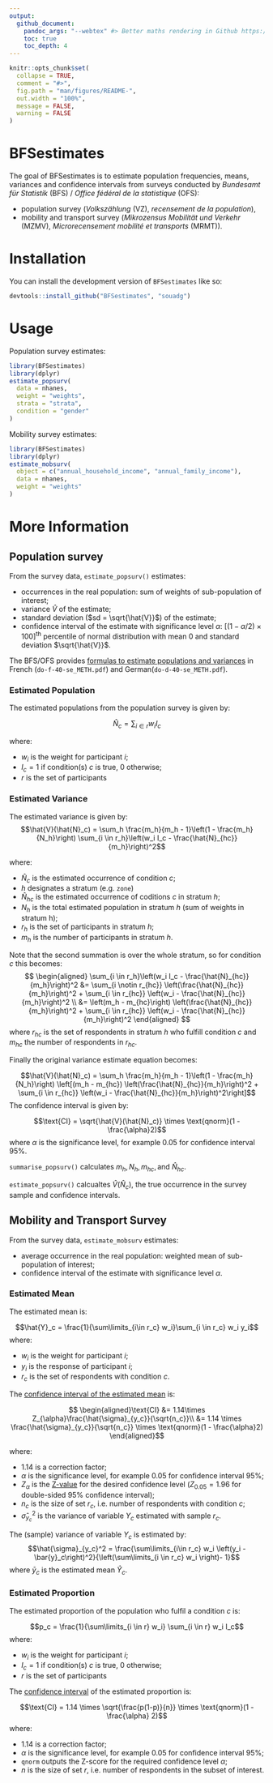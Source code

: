 ```yaml
---
output: 
  github_document:
    pandoc_args: "--webtex" #> Better maths rendering in Github https://github.com/rstudio/rmarkdown/issues/1886
    toc: true
    toc_depth: 4
---
```


<!-- README.md is generated from README.Rmd. Please edit that file -->

```r
knitr::opts_chunk$set(
  collapse = TRUE,
  comment = "#>",
  fig.path = "man/figures/README-",
  out.width = "100%",
  message = FALSE,
  warning = FALSE
)
```

# BFSestimates

The goal of BFSestimates is to estimate population frequencies, means, variances and confidence intervals from surveys conducted by *Bundesamt für Statistik* (BFS) / *Office fédéral de la statistique* (OFS):

- population survey (*Volkszählung* (VZ), *recensement de la population*),
- mobility and transport survey (*Mikrozensus Mobilität und Verkehr* (MZMV), *Microrecensement mobilité et transports* (MRMT)).

# Installation

You can install the development version of `BFSestimates` like so:

```r
devtools::install_github("BFSestimates", "souadg")
```

# Usage

Population survey estimates:
```r
library(BFSestimates)
library(dplyr)
estimate_popsurv(
  data = nhanes,
  weight = "weights",
  strata = "strata",
  condition = "gender"
)
```

Mobility survey estimates:
```r
library(BFSestimates)
library(dplyr)
estimate_mobsurv(
  object = c("annual_household_income", "annual_family_income"),
  data = nhanes,
  weight = "weights"
)
```


# More Information

## Population survey


From the survey data, `estimate_popsurv()` estimates:

- occurrences in the real population: sum of weights of sub-population of interest;
- variance $\hat V$ of the estimate; 
- standard deviation ($sd = \sqrt{\hat{V}}$) of the estimate;
- confidence interval of the estimate with significance level $\alpha$: $\left[(1 - \alpha/2)\times 100\right]^{\text{th}}$ percentile of normal distribution with mean $0$ and standard deviation $\sqrt{\hat{V}}$.

The BFS/OFS provides [formulas to estimate populations and variances](https://portal.collab.admin.ch/sites/317-SE-CUG) in French (`do-f-40-se_METH.pdf`) and German(`do-d-40-se_METH.pdf`).

### Estimated Population

The estimated populations from the population survey is given by:

$$\hat{N}_c = \sum_{i \in r} w_i I_c$$

where:

- $w_i$ is the weight for participant $i$;
- $I_c = 1$ if condition(s) $c$ is true, 0 otherwise;
- $r$ is the set of participants

### Estimated Variance

The estimated variance is given by:
$$\hat{V}(\hat{N}_c) = \sum_h \frac{m_h}{m_h - 1}\left(1 - \frac{m_h}{N_h}\right) \sum_{i \in r_h}\left(w_i I_c - \frac{\hat{N}_{hc}}{m_h}\right)^2$$

where:

- $\hat{N}_c$ is the estimated occurrence of condition $c$;
- $h$ designates a stratum (e.g. `zone`)
- $\hat{N}_{hc}$ is the estimated occurrence of coditions $c$ in stratum $h$;
- $N_h$ is the total estimated population in stratum $h$ (sum of weights in stratum h);
- $r_h$ is the set of participants in stratum $h$;
- $m_h$ is the number of participants in stratum $h$.

Note that the second summation is over the whole stratum, so for condition $c$ this becomes:
$$
\begin{aligned}
\sum_{i \in r_h}\left(w_i I_c - \frac{\hat{N}_{hc}}{m_h}\right)^2 &=
\sum_{i \notin r_{hc}} \left(\frac{\hat{N}_{hc}}{m_h}\right)^2 + \sum_{i \in r_{hc}} \left(w_i - \frac{\hat{N}_{hc}}{m_h}\right)^2 \\
&= \left(m_h - m_{hc}\right) \left(\frac{\hat{N}_{hc}}{m_h}\right)^2  + \sum_{i \in r_{hc}} \left(w_i - \frac{\hat{N}_{hc}}{m_h}\right)^2
\end{aligned}
$$
where $r_{hc}$ is the set of respondents in stratum $h$ who fulfill condition $c$ and $m_{hc}$ the number of respondents in $r_{hc}$.

Finally the original variance estimate equation becomes:

$$\hat{V}(\hat{N}_c) = \sum_h \frac{m_h}{m_h - 1}\left(1 - \frac{m_h}{N_h}\right) \left[(m_h - m_{hc}) \left(\frac{\hat{N}_{hc}}{m_h}\right)^2  + \sum_{i \in r_{hc}} \left(w_i - \frac{\hat{N}_{hc}}{m_h}\right)^2\right]$$
The confidence interval is given by:

$$\text{CI} = \sqrt{\hat{V}(\hat{N}_c)} \times \text{qnorm}(1 - \frac{\alpha}2)$$
where $\alpha$ is the significance level, for example 0.05 for confidence interval 95%.

`summarise_popsurv()` calculates $m_h, N_h, m_{hc}, \text{and } \hat{N}_{hc}$. 

`estimate_popsurv()` calcualtes $\hat{V}(\hat{N}_c)$, the true occurrence in the survey sample and confidence intervals.

## Mobility and Transport Survey

From the survey data, `estimate_mobsurv` estimates:

- average occurrence in the real population: weighted mean of sub-population of interest;
- confidence interval of the estimate with significance level $\alpha$.

### Estimated Mean

The estimated mean is:

$$\hat{Y}_c = \frac{1}{\sum\limits_{i\in r_c} w_i}\sum_{i \in r_c} w_i y_i$$
where:

- $w_i$ is the weight for participant $i$;
- $y_i$ is the response of participant $i$;
- $r_c$ is the set of respondents with condition $c$.

The [confidence interval of the estimated mean](https://www.bfs.admin.ch/bfs/fr/home/statistiques/mobilite-transports/enquetes/mzmv.assetdetail.4262242.html) is:

$$
\begin{aligned}\text{CI} &= 
1.14\times Z_{\alpha}\frac{\hat{\sigma}_{y_c}}{\sqrt{n_c}}\\
&= 1.14 \times \frac{\hat{\sigma}_{y_c}}{\sqrt{n_c}} \times \text{qnorm}(1 - \frac{\alpha}2)
\end{aligned}$$

where:

- 1.14 is a correction factor; 
- $\alpha$ is the significance level, for example 0.05 for confidence interval 95%;
- $Z_{\alpha}$ is the [Z-value](https://www.z-table.com/) for the desired confidence level ($Z_{0.05} = 1.96$ for double-sided 95% confidence interval);
- $n_c$ is the size of set $r_c$, i.e. number of respondents with condition $c$;
- $\hat{\sigma}_{y_c}^2$ is the variance of variable $Y_c$ estimated with sample $r_c$. 

The (sample) variance of variable $Y_c$ is estimated by:
$$\hat{\sigma}_{y_c}^2 = \frac{\sum\limits_{i\in r_c} w_i \left(y_i - \bar{y}_c\right)^2}{\left(\sum\limits_{i \in r_c} w_i \right)- 1}$$
where $\bar{y}_c$ is the estimated mean $\hat{Y}_c$.

### Estimated Proportion

The estimated proportion of the population who fulfil a condition $c$ is:

$$p_c = \frac{1}{\sum\limits_{i \in r} w_i} \sum_{i \in r} w_i I_c$$
where:

- $w_i$ is the weight for participant $i$;
- $I_c = 1$ if condition(s) $c$ is true, 0 otherwise;
- $r$ is the set of participants

The [confidence interval](https://www.bfs.admin.ch/bfs/fr/home/statistiques/mobilite-transports/enquetes/mzmv.assetdetail.4262242.html) of the estimated proportion is:

$$\text{CI} = 1.14 \times \sqrt{\frac{p(1-p)}{n}} \times \text{qnorm}(1 - \frac{\alpha} 2)$$
where:

- 1.14 is a correction factor; 
- $\alpha$ is the significance level, for example 0.05 for confidence interval 95%;
- `qnorm` outputs the Z-score for the required confidence level $\alpha$;
- $n$ is the size of set $r$, i.e. number of respondents in the subset of interest.
